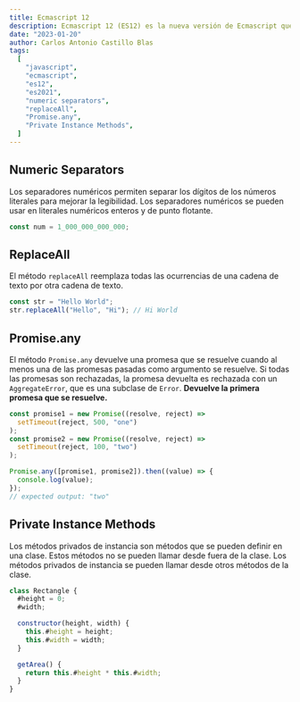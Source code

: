 ```yaml
---
title: Ecmascript 12
description: Ecmascript 12 (ES12) es la nueva versión de Ecmascript que se lanzó en 2021.
date: "2023-01-20"
author: Carlos Antonio Castillo Blas
tags:
  [
    "javascript",
    "ecmascript",
    "es12",
    "es2021",
    "numeric separators",
    "replaceAll",
    "Promise.any",
    "Private Instance Methods",
  ]
---
```


## Numeric Separators

Los separadores numéricos permiten separar los dígitos de los números literales para mejorar la legibilidad. Los separadores numéricos se pueden usar en literales numéricos enteros y de punto flotante.

```js
const num = 1_000_000_000_000;
```

## ReplaceAll

El método `replaceAll` reemplaza todas las ocurrencias de una cadena de texto por otra cadena de texto.

```js
const str = "Hello World";
str.replaceAll("Hello", "Hi"); // Hi World
```

## Promise.any

El método `Promise.any` devuelve una promesa que se resuelve cuando al menos una de las promesas pasadas como argumento se resuelve. Si todas las promesas son rechazadas, la promesa devuelta es rechazada con un `AggregateError`, que es una subclase de `Error`. **Devuelve la primera promesa que se resuelve.**

```js
const promise1 = new Promise((resolve, reject) =>
  setTimeout(reject, 500, "one")
);
const promise2 = new Promise((resolve, reject) =>
  setTimeout(reject, 100, "two")
);

Promise.any([promise1, promise2]).then((value) => {
  console.log(value);
});
// expected output: "two"
```

## Private Instance Methods

Los métodos privados de instancia son métodos que se pueden definir en una clase. Estos métodos no se pueden llamar desde fuera de la clase. Los métodos privados de instancia se pueden llamar desde otros métodos de la clase.

```js
class Rectangle {
  #height = 0;
  #width;

  constructor(height, width) {
    this.#height = height;
    this.#width = width;
  }

  getArea() {
    return this.#height * this.#width;
  }
}
```
